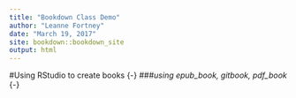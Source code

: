 ```yaml
---
title: "Bookdown Class Demo"
author: "Leanne Fortney"
date: "March 19, 2017"
site: bookdown::bookdown_site
output: html
---
```


#Using RStudio to create books {-}
###*using epub_book, gitbook, pdf_book* {-}
